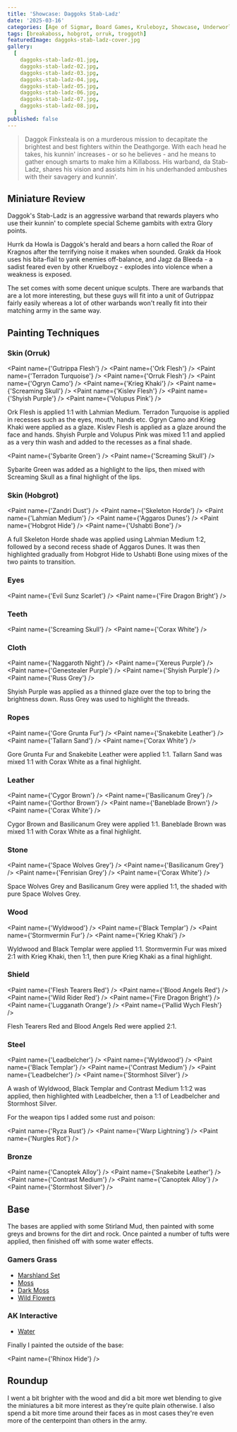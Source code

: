 ```yaml
---
title: 'Showcase: Daggoks Stab-Ladz'
date: '2025-03-16'
categories: [Age of Sigmar, Board Games, Kruleboyz, Showcase, Underworlds]
tags: [breakaboss, hobgrot, orruk, troggoth]
featuredImage: daggoks-stab-ladz-cover.jpg
gallery:
  [
    daggoks-stab-ladz-01.jpg,
    daggoks-stab-ladz-02.jpg,
    daggoks-stab-ladz-03.jpg,
    daggoks-stab-ladz-04.jpg,
    daggoks-stab-ladz-05.jpg,
    daggoks-stab-ladz-06.jpg,
    daggoks-stab-ladz-07.jpg,
    daggoks-stab-ladz-08.jpg,
  ]
published: false
---
```



> Daggok Finksteala is on a murderous mission to decapitate the brightest and best fighters within the Deathgorge.
> With each head he takes, his kunnin' increases - or so he believes - and he means to gather enough smarts to make him
> a Killaboss. His warband, da Stab-Ladz, shares his vision and assists him in his underhanded ambushes with their
> savagery and kunnin'.

## Miniature Review

Daggok's Stab-Ladz is an aggressive warband that rewards players who use their kunnin' to complete special Scheme
gambits with extra Glory points.

Hurrk da Howla is Daggok's herald and bears a horn called the Roar of Kragnos after the terrifying noise it makes
when sounded. Grakk da Hook uses his bita-flail to yank enemies off-balance, and Jagz da Bleeda - a sadist feared even
by other Kruelboyz - explodes into violence when a weakness is exposed.

The set comes with some decent unique sculpts. There are warbands that are a lot more interesting, but these guys
will fit into a unit of Gutrippaz fairly easily whereas a lot of other warbands won't really fit into their matching
army in the same way.

## Painting Techniques

### Skin (Orruk)

<Paint name={'Gutrippa Flesh'} />
<Paint name={'Ork Flesh'} />
<Paint name={'Terradon Turquoise'} />
<Paint name={'Orruk Flesh'} />
<Paint name={'Ogryn Camo'} />
<Paint name={'Krieg Khaki'} />
<Paint name={'Screaming Skull'} />
<Paint name={'Kislev Flesh'} />
<Paint name={'Shyish Purple'} />
<Paint name={'Volupus Pink'} />

Ork Flesh is applied 1:1 with Lahmian Medium. Terradon Turquoise is applied in recesses such as the eyes, mouth,
hands etc. Ogryn Camo and Krieg Khaki were applied as a glaze. Kislev Flesh is applied as a glaze around the face and
hands. Shyish Purple and Volupus Pink was mixed 1:1 and applied as a very thin wash and added to the recesses as a final
shade.

<Paint name={'Sybarite Green'} />
<Paint name={'Screaming Skull'} />

Sybarite Green was added as a highlight to the lips, then mixed with Screaming Skull as a final highlight of the lips.

### Skin (Hobgrot)

<Paint name={'Zandri Dust'} />
<Paint name={'Skeleton Horde'} />
<Paint name={'Lahmian Medium'} />
<Paint name={'Aggaros Dunes'} />
<Paint name={'Hobgrot Hide'} />
<Paint name={'Ushabti Bone'} />

A full Skeleton Horde shade was applied using Lahmian Medium 1:2, followed by a second recess shade of Aggaros Dunes.
It was then highlighted gradually from Hobgrot Hide to Ushabti Bone using mixes of the two paints to transition.

### Eyes

<Paint name={'Evil Sunz Scarlet'} />
<Paint name={'Fire Dragon Bright'} />

### Teeth

<Paint name={'Screaming Skull'} />
<Paint name={'Corax White'} />

### Cloth

<Paint name={'Naggaroth Night'} />
<Paint name={'Xereus Purple'} />
<Paint name={'Genestealer Purple'} />
<Paint name={'Shyish Purple'} />
<Paint name={'Russ Grey'} />

Shyish Purple was applied as a thinned glaze over the top to bring the brightness down. Russ Grey was used to highlight
the threads.

### Ropes

<Paint name={'Gore Grunta Fur'} />
<Paint name={'Snakebite Leather'} />
<Paint name={'Tallarn Sand'} />
<Paint name={'Corax White'} />

Gore Grunta Fur and Snakebite Leather were applied 1:1. Tallarn Sand was mixed 1:1 with Corax White as a final
highlight.

### Leather

<Paint name={'Cygor Brown'} />
<Paint name={'Basilicanum Grey'} />
<Paint name={'Gorthor Brown'} />
<Paint name={'Baneblade Brown'} />
<Paint name={'Corax White'} />

Cygor Brown and Basilicanum Grey were applied 1:1. Baneblade Brown was mixed 1:1 with Corax White as a final highlight.

### Stone

<Paint name={'Space Wolves Grey'} />
<Paint name={'Basilicanum Grey'} />
<Paint name={'Fenrisian Grey'} />
<Paint name={'Corax White'} />

Space Wolves Grey and Basilicanum Grey were applied 1:1, the shaded with pure Space Wolves Grey.

### Wood

<Paint name={'Wyldwood'} />
<Paint name={'Black Templar'} />
<Paint name={'Stormvermin Fur'} />
<Paint name={'Krieg Khaki'} />

Wyldwood and Black Templar were applied 1:1. Stormvermin Fur was mixed 2:1 with Krieg Khaki, then 1:1, then pure
Krieg Khaki as a final highlight.

### Shield

<Paint name={'Flesh Tearers Red'} />
<Paint name={'Blood Angels Red'} />
<Paint name={'Wild Rider Red'} />
<Paint name={'Fire Dragon Bright'} />
<Paint name={'Lugganath Orange'} />
<Paint name={'Pallid Wych Flesh'} />

Flesh Tearers Red and Blood Angels Red were applied 2:1.

### Steel

<Paint name={'Leadbelcher'} />
<Paint name={'Wyldwood'} />
<Paint name={'Black Templar'} />
<Paint name={'Contrast Medium'} />
<Paint name={'Leadbelcher'} />
<Paint name={'Stormhost Silver'} />

A wash of Wyldwood, Black Templar and Contrast Medium 1:1:2 was applied, then highlighted with Leadbelcher, then
a 1:1 of Leadbelcher and Stormhost Silver.

For the weapon tips I added some rust and poison:

<Paint name={'Ryza Rust'} />
<Paint name={'Warp Lightning'} />
<Paint name={'Nurgles Rot'} />

### Bronze

<Paint name={'Canoptek Alloy'} />
<Paint name={'Snakebite Leather'} />
<Paint name={'Contrast Medium'} />
<Paint name={'Canoptek Alloy'} />
<Paint name={'Stormhost Silver'} />

## Base

The bases are applied with some Stirland Mud, then painted with some greys and browns for the dirt and rock.
Once painted a number of tufts were applied, then finished off with some water effects.

### Gamers Grass

- [Marshland Set](https://gamersgrass.com/product/marshland-set/)
- [Moss](https://gamersgrass.com/product/moss-2mm/)
- [Dark Moss](https://gamersgrass.com/product/dark-moss-2mm/)
- [Wild Flowers](https://gamersgrass.com/product/wild-flowers-set/)

### AK Interactive

- [Water](https://ak-interactive.com/product/puddles-60ml/)

Finally I painted the outside of the base:

<Paint name={'Rhinox Hide'} />

## Roundup

I went a bit brighter with the wood and did a bit more wet blending to give the miniatures a bit more interest as
they're quite plain otherwise. I also spend a bit more time around their faces as in most cases they're even more of
the centerpoint than others in the army.
